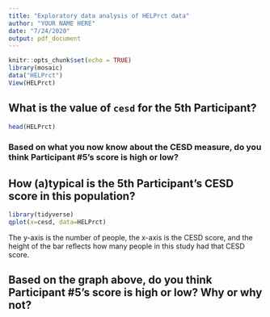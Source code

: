 ```yaml
---
title: "Exploratory data analysis of HELPrct data"
author: "YOUR NAME HERE"
date: "7/24/2020"
output: pdf_document
---
```



<!---
Steps for SSW 798 - Secondary Data Analysis:
1. Change your name above in the "Author" section where it says "YOUR NAME HERE" (keep the quotes)
2. Complete all the steps below that are included in comments that look like this and are in ALL CAPS (I'm not yelling, just trying to keep it clear...)
3. When you're done, click the "Knit" icon above, which will generate a pdf document with both text and statistical output
4. Open the PDF of the same name from the Files tab, ideally along side the screen you're looking at here.

[Note: this text will be hidden in the pdf document you generate. It's just between us!]
--->


```r
knitr::opts_chunk$set(echo = TRUE)
library(mosaic)
data("HELPrct")
View(HELPrct)
```

## What is the value of `cesd` for the 5th Participant?

```r
head(HELPrct)
```

<!--- WRITE A COMPLETE SENTENCE BELOW THAT INTERPRETS THE VALUE OF CESD FOR THE 5TH OBSERVATION / PARTICIPANT. A VALUE OF 20 FOR A CESD CAN BE INTERPRETED AS A SCORE OF 20. --->


### Based on what you now know about the CESD measure, do you think Participant #5's score is high or low?

<!--- WRITE A COMPLETE SENTENCE BELOW THAT ANSWERS THE QUESTION ABOVE --->


## How (a)typical is the 5th Participant's CESD score in this population?

<!--- RUN THE CODE CHUNK BELOW AND USE THE OUTPUT TO ANSWER THE QUESTION. --->
```r
library(tidyverse)
qplot(x=cesd, data=HELPrct)
```

The y-axis is the number of people, the x-axis is the CESD score, and the height of the bar reflects how many people in this study had that CESD score.


## Based on the graph above, do you think Participant #5's score is high or low? Why or why not?

<!--- WRITE A COMPLETE SENTENCE BELOW THAT INTERPRETS THE VALUE OF CESD FOR THE 5TH OBSERVATION / PARTICIPANT RELATIVE TO THE DISTRIBUTION OF ALL CESD SCORES IN THE SAMPLE AND EXPLAINS YOUR RATIONALE--->



<!--- FINAL STEP! CHANGE YOUR NAME IN THE VERY TOP SECTION OF THE DOCUMENT AND THEN CLICK THE "KNIT" ICON JUST ABOVE THE TOP OF THE DOCUMENT TO CONVERT THIS INTO A PDF. --->
